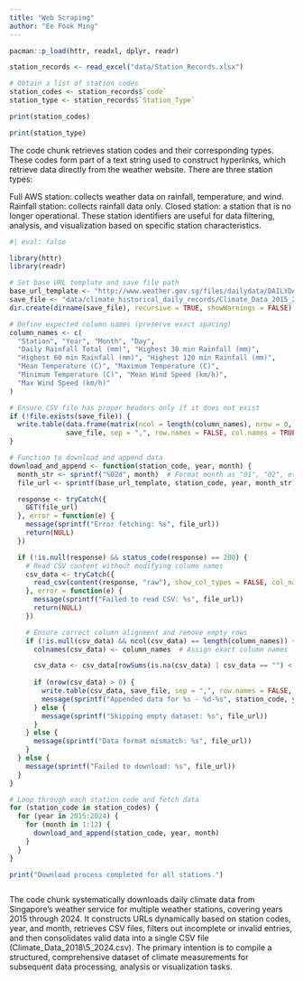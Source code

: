 ```yaml
---
title: "Web Scraping"
author: "Ee Fook Ming"
---
```


```r
pacman::p_load(httr, readxl, dplyr, readr)
```

```r
station_records <- read_excel("data/Station_Records.xlsx")

# Obtain a list of station codes
station_codes <- station_records$`code`
station_type <- station_records$`Station_Type`

print(station_codes)
```
```r
print(station_type)
```


The code chunk retrieves station codes and their corresponding types. These codes form part of a text string used to construct hyperlinks, which retrieve data directly from the weather website. There are three station types:

Full AWS station: collects weather data on rainfall, temperature, and wind.
Rainfall station: collects rainfall data only.
Closed station: a station that is no longer operational.
These station identifiers are useful for data filtering, analysis, and visualization based on specific station characteristics.


```r
#| eval: false

library(httr)
library(readr)

# Set base URL template and save file path
base_url_template <- "http://www.weather.gov.sg/files/dailydata/DAILYDATA_%s_%d%s.csv"
save_file <- "data/climate_historical_daily_records/Climate_Data_2015_2024_v4.csv"
dir.create(dirname(save_file), recursive = TRUE, showWarnings = FALSE)

# Define expected column names (preserve exact spacing)
column_names <- c(
  "Station", "Year", "Month", "Day", 
  "Daily Rainfall Total (mm)", "Highest 30 min Rainfall (mm)", 
  "Highest 60 min Rainfall (mm)", "Highest 120 min Rainfall (mm)", 
  "Mean Temperature (C)", "Maximum Temperature (C)", 
  "Minimum Temperature (C)", "Mean Wind Speed (km/h)", 
  "Max Wind Speed (km/h)"
)

# Ensure CSV file has proper headers only if it does not exist
if (!file.exists(save_file)) {
  write.table(data.frame(matrix(ncol = length(column_names), nrow = 0, dimnames = list(NULL, column_names))),
              save_file, sep = ",", row.names = FALSE, col.names = TRUE, quote = FALSE)
}

# Function to download and append data
download_and_append <- function(station_code, year, month) {
  month_str <- sprintf("%02d", month)  # Format month as "01", "02", etc.
  file_url <- sprintf(base_url_template, station_code, year, month_str)

  response <- tryCatch({
    GET(file_url)
  }, error = function(e) {
    message(sprintf("Error fetching: %s", file_url))
    return(NULL)
  })

  if (!is.null(response) && status_code(response) == 200) {
    # Read CSV content without modifying column names
    csv_data <- tryCatch({
      read_csv(content(response, "raw"), show_col_types = FALSE, col_names = FALSE, skip = 1, check.names = FALSE)
    }, error = function(e) {
      message(sprintf("Failed to read CSV: %s", file_url))
      return(NULL)
    })

    # Ensure correct column alignment and remove empty rows
    if (!is.null(csv_data) && ncol(csv_data) == length(column_names)) {
      colnames(csv_data) <- column_names  # Assign exact column names

      csv_data <- csv_data[rowSums(is.na(csv_data) | csv_data == "") < ncol(csv_data), ]  # Remove empty rows
      
      if (nrow(csv_data) > 0) {
        write.table(csv_data, save_file, sep = ",", row.names = FALSE, col.names = FALSE, append = TRUE, quote = FALSE)
        message(sprintf("Appended data for %s - %d-%s", station_code, year, month_str))
      } else {
        message(sprintf("Skipping empty dataset: %s", file_url))
      }
    } else {
      message(sprintf("Data format mismatch: %s", file_url))
    }
  } else {
    message(sprintf("Failed to download: %s", file_url))
  }
}

# Loop through each station code and fetch data
for (station_code in station_codes) {
  for (year in 2015:2024) {
    for (month in 1:12) {
      download_and_append(station_code, year, month)
    }
  }
}

print("Download process completed for all stations.")



```

The code chunk systematically downloads daily climate data from Singapore’s weather service for multiple weather stations, covering years 2015 through 2024. It constructs URLs dynamically based on station codes, year, and month, retrieves CSV files, filters out incomplete or invalid entries, and then consolidates valid data into a single CSV file (Climate_Data_2018\5_2024.csv). The primary intention is to compile a structured, comprehensive dataset of climate measurements for subsequent data processing, analysis or visualization tasks.






